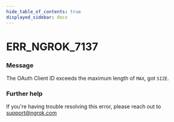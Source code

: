```yaml
---
hide_table_of_contents: true
displayed_sidebar: docs
---
```



# ERR_NGROK_7137

### Message

The OAuth Client ID exceeds the maximum length of `MAX`, got `SIZE`.

### Further help

If you're having trouble resolving this error, please reach out to [support@ngrok.com](mailto:support@ngrok.com?subject=Help%20with%20ERR_NGROK_7137)

<ErrorDetails error="err_ngrok_7137" />
